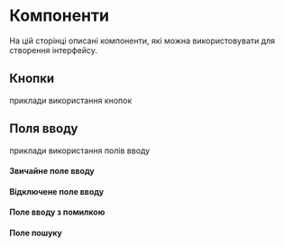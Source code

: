 

# Компоненти

На цій сторінці описані компоненти, які можна використовувати для створення інтерфейсу.

## Кнопки

приклади використання кнопок

<ButtonsExample />

## Поля вводу

приклади використання полів вводу

#### Звичайне поле вводу

<FormInputExample />

#### Відключене поле вводу

<FormInputDisabledExample />

#### Поле вводу з помилкою

<FormInputInvalidExample />

#### Поле пошуку

<FormSearchInputExample />

